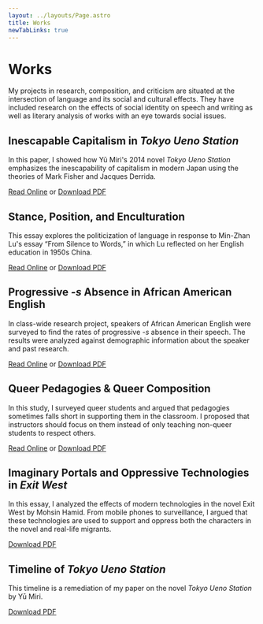 ```yaml
---
layout: ../layouts/Page.astro
title: Works
newTabLinks: true
---
```


# Works

My projects in research, composition, and criticism are situated at the
intersection of language and its social and cultural effects. They have
included research on the effects of social identity on speech and
writing as well as literary analysis of works with an eye towards social
issues.

## Inescapable Capitalism in _Tokyo Ueno Station_

In this paper, I showed how Yū Miri's 2014 novel _Tokyo Ueno Station_ emphasizes the
inescapability of capitalism in modern Japan using the theories of Mark Fisher and
Jacques Derrida.

[Read Online](/works/ueno) or [Download PDF](/pdfs/ueno.pdf)

## Stance, Position, and Enculturation

This essay explores the politicization of language in response to Min-Zhan Lu's essay
“From Silence to Words,” in which Lu reflected on her English education in 1950s China.

[Read Online](/works/enculturation) or [Download PDF](/pdfs/daigneault-enculturation.pdf)

## Progressive _-s_ Absence in African American English

In class-wide research project, speakers of African American English were surveyed to find the rates of progressive _-s_ absence in their speech.
The results were analyzed against demographic information about the speaker and past research. 

[Read Online](/works/aae) or [Download PDF](/pdfs/daigneault-aae.pdf)

## Queer Pedagogies & Queer Composition

In this study, I surveyed queer students and argued that pedagogies sometimes falls
short in supporting them in the classroom. I proposed that instructors should focus on
them instead of only teaching non-queer students to respect others.

[Read Online](/works/queer-comp) or [Download PDF](/pdfs/daigneault-queer-comp.pdf)

## Imaginary Portals and Oppressive Technologies in _Exit West_

In this essay, I analyzed the effects of modern technologies in the novel Exit West by Mohsin Hamid.
From mobile phones to surveillance, I argued that these technologies are used to support and oppress
both the characters in the novel and real-life migrants.

[Download PDF](/pdfs/daigneault-exitwest.pdf)

## Timeline of _Tokyo Ueno Station_

This timeline is a remediation of my paper on the novel _Tokyo Ueno Station_ by Yū Miri.

[Download PDF](/pdfs/daigneault-ueno-timeline.pdf)